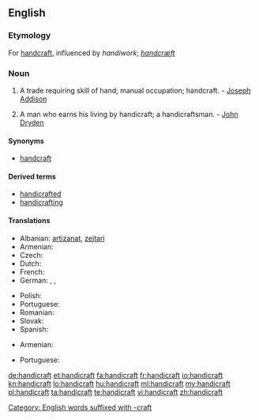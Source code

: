 ==English==
{{wikipedia}}

===Etymology===
For [[handcraft]], influenced by ''handiwork''; {{ang}} ''[[handcræft]]''

===Noun===
{{en-noun}}

# A trade requiring skill of hand; manual occupation; handcraft. - [[w:Joseph Addison|Joseph Addison]]
# {{rare}} A man who earns his living by handicraft; a handicraftsman. - [[w:John Dryden|John Dryden]]

====Synonyms====
* [[handcraft]]

====Derived terms====
* [[handicrafted]]
* [[handicrafting]]

====Translations====
{{trans-top|trade requiring skill of hand}}
* Albanian: [[artizanat]], [[zejtari]]
* Armenian: {{t-|hy|արհեստ|tr=arhest}}
* Czech: {{t-|cs|řemeslo|n}}
* Dutch: {{t+|nl|ambacht|f}}
* French: {{t+|fr|artisanat|m}}
* German: {{t|de|Handarbeit|f}}, {{t+|de|Handwerk|n}}, {{t|de|Kunsthandwerk|n}}
{{trans-mid}}
* Polish: {{t|pl|rękodzieło}}
* Portuguese: {{t|pt|artesanato|m}}
* Romanian: {{t-|ro|meserie}}
* Slovak: {{t|sk|remeslo|n}}
* Spanish: {{t-|es|artesanía}}
{{trans-bottom}}

{{trans-top|handicraftsman}}
* Armenian: {{t-|hy|արհեստավոր|tr=arhestavor}}
{{trans-mid}}
* Portuguese: {{t+|pt|artesão|m}}
{{trans-bottom}}

[[de:handicraft]]
[[et:handicraft]]
[[fa:handicraft]]
[[fr:handicraft]]
[[io:handicraft]]
[[kn:handicraft]]
[[lo:handicraft]]
[[hu:handicraft]]
[[ml:handicraft]]
[[my:handicraft]]
[[pl:handicraft]]
[[ta:handicraft]]
[[te:handicraft]]
[[vi:handicraft]]
[[zh:handicraft]]

[[Category: English words suffixed with -craft]]